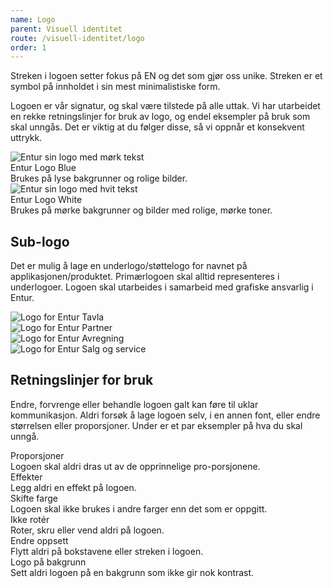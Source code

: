 ```yaml
---
name: Logo
parent: Visuell identitet
route: /visuell-identitet/logo
order: 1
---
```






<PageHeader>
  Streken i logoen setter fokus på EN og det som gjør oss unike. Streken er et
  symbol på innholdet i sin mest minimalistiske form.
</PageHeader>

Logoen er vår signatur, og skal være tilstede på alle uttak. Vi har utarbeidet en rekke retningslinjer for bruk av logo, og endel eksempler på bruk som skal unngås. Det er viktig at du følger disse, så vi oppnår et konsekvent uttrykk.

<div className="logo-display-wrapper">
  <div className="logo-display">
    <div className="logo-display-background">
      <img src={positive} alt="Entur sin logo med mørk tekst" />
    </div>
    <div className="logo-display-text">
      <div className="logo-display-text__heading">Entur Logo Blue</div>
      Brukes på lyse bakgrunner og rolige bilder.
    </div>
  </div>
  <div className="logo-display">
    <div className="logo-display-background logo-display-background--dark">
      <img src={negative} alt="Entur sin logo med hvit tekst" />
    </div>
    <div className="logo-display-text">
      <div className="logo-display-text__heading">Entur Logo White</div>
      Brukes på mørke bakgrunner og bilder med rolige, mørke toner.
    </div>
  </div>
</div>

## Sub-logo

Det er mulig å lage en underlogo/støttelogo for navnet på applikasjonen/produktet. Primærlogoen skal alltid representeres i underlogoer. Logoen skal utarbeides i samarbeid med grafiske ansvarlig i Entur.

<img className="entur-sub-logo" alt="Logo for Entur Tavla" src={tavla} />
<br/>
<img className="entur-sub-logo" alt="Logo for Entur Partner" src={partner} />
<br/>
<img
className="entur-sub-logo"
alt="Logo for Entur Avregning"
src={avregning}
/>
<br/>
<img
className="entur-sub-logo"
alt="Logo for Entur Salg og service"
src={salgogservice}
/>

## Retningslinjer for bruk

Endre, forvrenge eller behandle logoen galt kan føre til uklar kommunikasjon.
Aldri forsøk å lage logoen selv, i en annen font, eller endre størrelsen eller proporsjoner.
Under er et par eksempler på hva du skal unngå.

<div className="guidelines-logo-wrapper">
  <div>
    <img className="guidelines-logo__image" src={proporsjoner} alt="" />
    <div classNames="guidelines-logo__heading">Proporsjoner</div>
    Logoen skal aldri dras ut av de opprinnelige pro-porsjonene.
  </div>
  <div>
    <img className="guidelines-logo__image" src={effekter} alt="" />
    <div classNames="guidelines-logo__heading">Effekter</div>
    Legg aldri en effekt på logoen.
  </div>
  <div>
    <img className="guidelines-logo__image" src={farger} alt="" />
    <div classNames="guidelines-logo__heading">Skifte farge</div>
    Logoen skal ikke brukes i andre farger enn det som er oppgitt.
  </div>
  <div>
    <img className="guidelines-logo__image" src={rotering} alt="" />
    <div classNames="guidelines-logo__heading">Ikke rotér</div>
    Roter, skru eller vend aldri på logoen.
  </div>
  <div>
    <img className="guidelines-logo__image" src={oppsett} alt="" />
    <div classNames="guidelines-logo__heading">Endre oppsett</div>
    Flytt aldri på bokstavene eller streken i logoen.
  </div>
  <div>
    <img className="guidelines-logo__image" src={bakgrunn} alt="" />
    <div classNames="guidelines-logo__heading">Logo på bakgrunn</div>
    Sett aldri logoen på en bakgrunn som ikke gir nok kontrast.
  </div>
</div>
